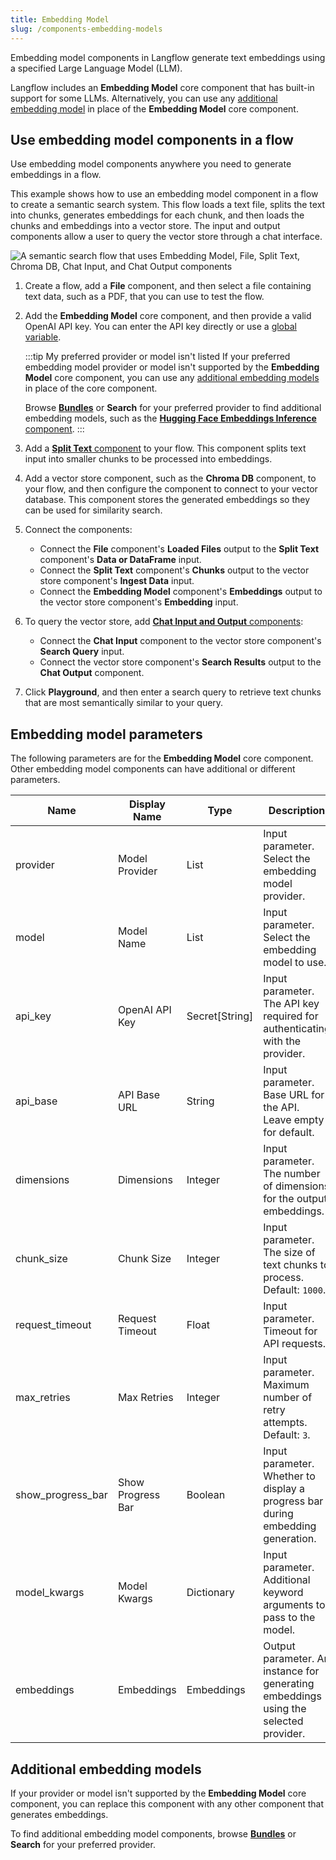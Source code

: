 ```yaml
---
title: Embedding Model
slug: /components-embedding-models
---
```



Embedding model components in Langflow generate text embeddings using a specified Large Language Model (LLM).

Langflow includes an **Embedding Model** core component that has built-in support for some LLMs.
Alternatively, you can use any [additional embedding model](#additional-embedding-models) in place of the **Embedding Model** core component.

## Use embedding model components in a flow

Use embedding model components anywhere you need to generate embeddings in a flow.

This example shows how to use an embedding model component in a flow to create a semantic search system.
This flow loads a text file, splits the text into chunks, generates embeddings for each chunk, and then loads the chunks and embeddings into a vector store. The input and output components allow a user to query the vector store through a chat interface.

![A semantic search flow that uses Embedding Model, File, Split Text, Chroma DB, Chat Input, and Chat Output components](/img/component-embedding-models-add-chat.png)

1. Create a flow, add a **File** component, and then select a file containing text data, such as a PDF, that you can use to test the flow.

2. Add the **Embedding Model** core component, and then provide a valid OpenAI API key.
You can enter the API key directly or use a <Icon name="Globe" aria-hidden="true"/> [global variable](/configuration-global-variables).

    :::tip My preferred provider or model isn't listed
    If your preferred embedding model provider or model isn't supported by the **Embedding Model** core component, you can use any [additional embedding models](#additional-embedding-models) in place of the core component.

    Browse <Icon name="Blocks" aria-hidden="true" /> [**Bundles**](/components-bundle-components) or <Icon name="Search" aria-hidden="true" /> **Search** for your preferred provider to find additional embedding models, such as the [**Hugging Face Embeddings Inference** component](/bundles-huggingface#hugging-face-embeddings-inference).
    :::

3. Add a [**Split Text** component](/components-processing#split-text) to your flow.
This component splits text input into smaller chunks to be processed into embeddings.

4. Add a vector store component, such as the **Chroma DB** component, to your flow, and then configure the component to connect to your vector database.
This component stores the generated embeddings so they can be used for similarity search.

5. Connect the components:

    * Connect the **File** component's **Loaded Files** output to the **Split Text** component's **Data or DataFrame** input.
    * Connect the **Split Text** component's **Chunks** output to the vector store component's **Ingest Data** input.
    * Connect the **Embedding Model** component's **Embeddings** output to the vector store component's **Embedding** input.

6. To query the vector store, add [**Chat Input and Output** components](/components-io#chat-io):

    * Connect the **Chat Input** component to the vector store component's **Search Query** input.
    * Connect the vector store component's **Search Results** output to the **Chat Output** component.

7. Click **Playground**, and then enter a search query to retrieve text chunks that are most semantically similar to your query.

## Embedding model parameters

The following parameters are for the **Embedding Model** core component.
Other embedding model components can have additional or different parameters.


<PartialParams />

| Name | Display Name | Type | Description |
|------|--------------|------|-------------|
| provider | Model Provider | List | Input parameter. Select the embedding model provider. |
| model | Model Name | List | Input parameter. Select the embedding model to use.|
| api_key | OpenAI API Key | Secret[String] | Input parameter. The API key required for authenticating with the provider. |
| api_base | API Base URL | String | Input parameter. Base URL for the API. Leave empty for default. |
| dimensions | Dimensions | Integer | Input parameter. The number of dimensions for the output embeddings. |
| chunk_size | Chunk Size | Integer | Input parameter. The size of text chunks to process. Default: `1000`. |
| request_timeout | Request Timeout | Float | Input parameter. Timeout for API requests. |
| max_retries | Max Retries | Integer | Input parameter. Maximum number of retry attempts. Default: `3`. |
| show_progress_bar | Show Progress Bar | Boolean | Input parameter. Whether to display a progress bar during embedding generation. |
| model_kwargs | Model Kwargs | Dictionary | Input parameter. Additional keyword arguments to pass to the model. |
| embeddings | Embeddings | Embeddings | Output parameter. An instance for generating embeddings using the selected provider. |

## Additional embedding models

If your provider or model isn't supported by the **Embedding Model** core component, you can replace this component with any other component that generates embeddings.

To find additional embedding model components, browse <Icon name="Blocks" aria-hidden="true" /> [**Bundles**](/components-bundle-components) or <Icon name="Search" aria-hidden="true" /> **Search** for your preferred provider.